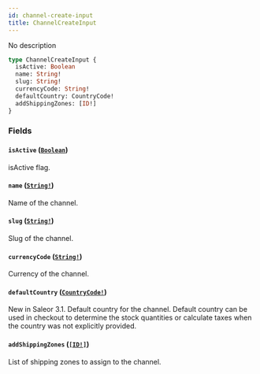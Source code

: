 ```yaml
---
id: channel-create-input
title: ChannelCreateInput
---
```


No description

```graphql
type ChannelCreateInput {
  isActive: Boolean
  name: String!
  slug: String!
  currencyCode: String!
  defaultCountry: CountryCode!
  addShippingZones: [ID!]
}
```

### Fields

#### `isActive` ([`Boolean`](/developer/api-reference/scalars/boolean.mdx))

isActive flag.

#### `name` ([`String!`](/developer/api-reference/scalars/string.mdx))

Name of the channel.

#### `slug` ([`String!`](/developer/api-reference/scalars/string.mdx))

Slug of the channel.

#### `currencyCode` ([`String!`](/developer/api-reference/scalars/string.mdx))

Currency of the channel.

#### `defaultCountry` ([`CountryCode!`](/developer/api-reference/enums/country-code.mdx))

New in Saleor 3.1. Default country for the channel. Default country can be used in checkout to determine the stock quantities or calculate taxes when the country was not explicitly provided.

#### `addShippingZones` ([`[ID!]`](/developer/api-reference/scalars/id.mdx))

List of shipping zones to assign to the channel.
